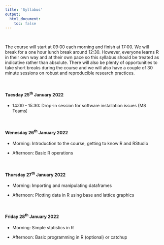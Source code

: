 ```yaml
---
title: 'Syllabus'
output: 
  html_document:
    toc: false
---
```


\  

The course will start at 09:00 each morning and finish at 17:00. We will break for a one hour lunch break around 12:30. However, everyone learns R in their own way and at their own pace so this syllabus should be treated as indicative rather than absolute. There will also be plenty of opportunities to take short breaks during the course and we will also have a couple of 30 minute sessions on robust and reproducible research practices. 

<!--All teaching will be held in room FN113 in the Fraser Noble building (building No. 7 on [this map](images/uoa_map.png){target="_blank"} on the old Aberdeen campus).
-->

\  

#### Tuesday 25^th^ January 2022

  - 14:00 - 15:30: Drop-in session for software installation issues (MS Teams)

\  

#### Wenesday 26^th^ January 2022

  - Morning: Introduction to the course, getting to know R and RStudio

  - Afternoon: Basic R operations

\  

#### Thursday 27^th^ January 2022

  - Morning: Importing and manipulating dataframes

  - Afternoon: Plotting data in R using base and lattice graphics

\  

#### Friday 28^th^ January 2022

  - Morning: Simple statistics in R

  - Afternoon: Basic programming in R (optional) or catchup